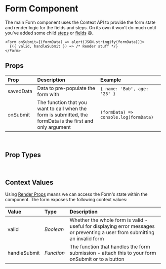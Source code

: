 
<Meta title='Components|Form' component={Form} />

# Form Component
The main Form component uses the Context API to provide the form state and render logic for the fields and steps. On its own it won't do much until you've added some child [steps](/rewizard/?path=/docs/components-step--page) or [fields](/rewizard/?path=/docs/components-field--page) 😄. 
 
```
<Form onSubmit={(formData) => alert(JSON.stringify(formData))}>
  {({ valid, handleSubmit }) => /* Render stuff */}
</Form>
```

## Props
| Prop | Description | Example |
|:-|:-|:--|
| savedData | Data to pre-populate the form with | `{ name: 'Bob', age: '23' }` |
| onSubmit | The function that you want to call when the form is submitted, the formData is the first and only argument | `(formData) => console.log(formData)` |

<br />

## Prop Types
<Props of={Form} />

<br />

## Context Values
Using [Render Props](https://reactjs.org/docs/render-props.html) means we can access the Form's state within the component. The form exposes the following context values:

| Value | Type | Description |
|:-|:-|:-|
| valid | *Boolean* | Whether the whole form is valid - useful for displaying error messages or preventing a user from submitting an invalid form |
| handleSubmit | *Function* | The function that handles the form submission - attach this to your form onSubmit or to a button |
